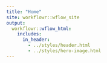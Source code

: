 ```yaml
---
title: "Home"
site: workflowr::wflow_site
output:
  workflowr::wflow_html:
    includes:
      in_header:
        - ../styles/header.html
        - ../styles/hero-image.html
---
```



